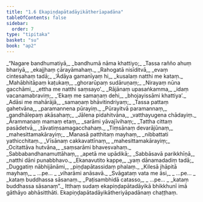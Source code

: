 ```yaml
---
title: "1.6 Ekapiṇḍapātadāyikātherīapadāna"
tableOfContents: false
sidebar:
  order: 7
type: "tipitaka"
basket: "su"
book: "ap2"
---
```



<DynamicBreadcrumb />

<Division number="46" book="ap2">

<Paragraph number="58" type="verses" book="ap2">
_“Nagare bandhumatiyā,_  
_bandhumā nāma khattiyo;_  
_Tassa rañño ahuṃ bhariyā,_  
_ekajjhaṃ cārayāmahaṃ._  

</Paragraph>

</Division>
<Division number="47" book="ap2">

<Paragraph number="59" type="verses" book="ap2">
_Rahogatā nisīditvā,_  
_evaṃ cintesahaṃ tadā;_  
_‘Ādāya gamanīyaṃ hi,_  
_kusalaṃ natthi me kataṃ._  

</Paragraph>

</Division>
<Division number="48" book="ap2">

<Paragraph number="60" type="verses" book="ap2">
_Mahābhitāpaṃ kaṭukaṃ,_  
_ghorarūpaṃ sudāruṇaṃ;_  
_Nirayaṃ nūna gacchāmi,_  
_ettha me natthi saṃsayo’._  

</Paragraph>

</Division>
<Division number="49" book="ap2">

<Paragraph number="61" type="verses" book="ap2">
_Rājānaṃ upasaṅkamma,_  
_idaṃ vacanamabraviṃ;_  
_‘Ekaṃ me samaṇaṃ dehi,_  
_bhojayissāmi khattiya’._  

</Paragraph>

</Division>
<Division number="50" book="ap2">

<Paragraph number="62" type="verses" book="ap2">
_Adāsi me mahārājā,_  
_samaṇaṃ bhāvitindriyaṃ;_  
_Tassa pattaṃ gahetvāna,_  
_paramannena pūrayiṃ._  

</Paragraph>

</Division>
<Division number="51" book="ap2">

<Paragraph number="63" type="verses" book="ap2">
_Pūrayitvā paramannaṃ,_  
_gandhālepaṃ akāsahaṃ;_  
_Jālena pidahitvāna,_  
_vatthayugena chādayiṃ._  

</Paragraph>

</Division>
<Division number="52" book="ap2">

<Paragraph number="64" type="verses" book="ap2">
_Ārammaṇaṃ mamaṃ etaṃ,_  
_sarāmi yāvajīvihaṃ;_  
_Tattha cittaṃ pasādetvā,_  
_tāvatiṃsamagacchahaṃ._  

</Paragraph>

</Division>
<Division number="53" book="ap2">

<Paragraph number="65" type="verses" book="ap2">
_Tiṃsānaṃ devarājūnaṃ,_  
_mahesittamakārayiṃ;_  
_Manasā patthitaṃ mayhaṃ,_  
_nibbattati yathicchitaṃ._  

</Paragraph>

</Division>
<Division number="54" book="ap2">

<Paragraph number="66" type="verses" book="ap2">
_Vīsānaṃ cakkavattīnaṃ,_  
_mahesittamakārayiṃ;_  
_Ocitattāva hutvāna,_  
_saṃsarāmi bhavesvahaṃ._  

</Paragraph>

</Division>
<Division number="55" book="ap2">

<Paragraph number="67" type="verses" book="ap2">
_Sabbabandhanamuttāhaṃ,_  
_apetā me upādikā;_  
_Sabbāsavā parikkhīṇā,_  
_natthi dāni punabbhavo._  

</Paragraph>

</Division>
<Division number="56" book="ap2">

<Paragraph number="68" type="verses" book="ap2">
_Ekanavutito kappe,_  
_yaṃ dānamadadiṃ tadā;_  
_Duggatiṃ nābhijānāmi,_  
_piṇḍapātassidaṃ phalaṃ._  

</Paragraph>

</Division>
<Division number="57" book="ap2">

<Paragraph number="69" type="verses" book="ap2">
_Kilesā jhāpitā mayhaṃ,_  
_ …pe… _  
_viharāmi anāsavā._  

</Paragraph>

</Division>
<Division number="58" book="ap2">

<Paragraph number="70" type="verses" book="ap2">
_Svāgataṃ vata me āsi,_  
_ …pe… _  
_kataṃ buddhassa sāsanaṃ._  

</Paragraph>

</Division>
<Division number="59" book="ap2">

<Paragraph number="71" type="verses" book="ap2">
_Paṭisambhidā catasso,_  
_ …pe… _  
_kataṃ buddhassa sāsanaṃ”._  

</Paragraph>

<Paragraph number="72" book="ap2">
Itthaṃ sudaṃ ekapiṇḍapātadāyikā bhikkhunī imā gāthāyo abhāsitthāti.

</Paragraph>
</Division>

<Paragraph number="73" type="center" book="ap2">
Ekapiṇḍapātadāyikātheriyāpadānaṃ chaṭṭhaṃ.
</Paragraph>
